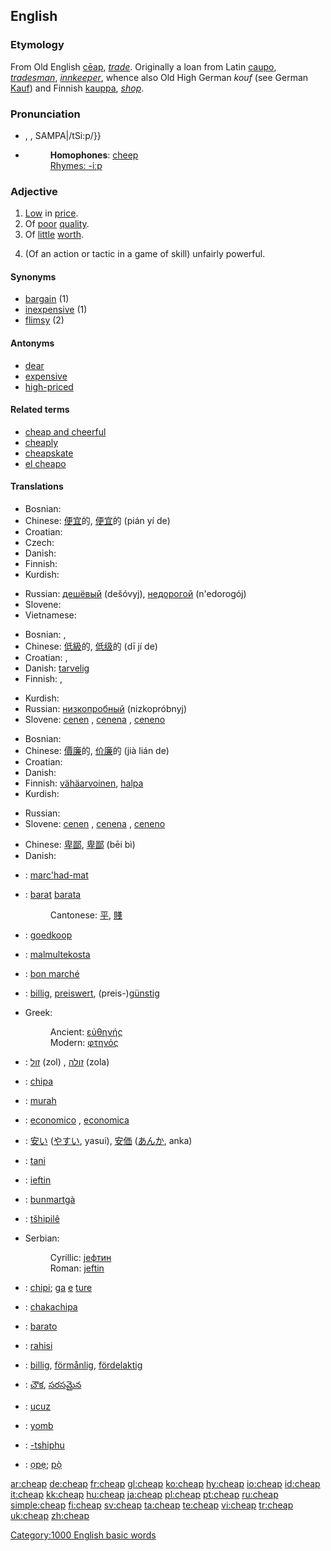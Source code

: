==English==

===Etymology===
From Old English [[cēap]], ''[[trade]]''. Originally a loan from Latin [[caupo]], ''[[tradesman]]'', ''[[innkeeper]]'', whence also Old High German ''kouf'' (see German [[Kauf]]) and Finnish [[kauppa]], ''[[shop]]''.

===Pronunciation===
*{{AHD|chēp}}, {{IPA|/tʃiːp/}}, SAMPA|/tSi:p/}}
*{{audio|en-us-cheap.ogg|Audio (US)}}
*:'''Homophones''': [[cheep]]
*:[[Rhymes:English:-iːp|Rhymes: -iːp]]

===Adjective===
{{en-adj|cheaper|cheapest}}

# [[Low]] in [[price]].
# Of [[poor]] [[quality]].
# Of [[little]] [[worth]].
# {{slang}} (Of an action or tactic in a game of skill) unfairly powerful.

====Synonyms====
*[[bargain]] (1)
*[[inexpensive]] (1)
*[[flimsy]] (2)

====Antonyms====
*[[dear]]<!-- used in Australia, not sure about elsewhere -->
*[[expensive]]
*[[high-priced]]

====Related terms====
*[[cheap and cheerful]]
*[[cheaply]]
*[[cheapskate]]
*[[el cheapo]]

====Translations====
{{trans-top|low in price}}
* Bosnian: {{t|hr|jeftin}}
* Chinese: [[便宜]]的, [[便宜]]的 (pián yí de)
* Croatian: {{t|hr|jeftin}}
* Czech: {{t-|cs|levný|m}}
* Danish: {{t-|da|billig}}
* Finnish: {{t+|fi|halpa}}
* Kurdish: {{t+|ku|هه‌رزان|sc=KUchar}}
{{trans-mid}}
* Russian: [[дешёвый]] (dešóvyj), [[недорогой]] (n'edorogój)
* Slovene: {{t+|sl|poceni}}
* Vietnamese: {{t+|vi|rẻ|xs=Vietnamese}}
{{trans-bottom}}

{{trans-top|of poor quality}}
* Bosnian: {{t|hr|jeftin}}, {{t|bs|nekvalitetan}}
* Chinese: [[低級]]的, [[低级]]的 (dī jí de)
* Croatian: {{t|hr|jeftin}}, {{t|bs|nekvalitetan}}
* Danish: [[tarvelig]]
* Finnish: {{t+|fi|kehno}}, {{t+|fi|huono}}
{{trans-mid}}
* Kurdish: {{KUchar|[[توڕه‌هات]]}}
* Russian: [[низкопробный]] (nizkopróbnyj)
* Slovene: [[cenen]] {{m}}, [[cenena]] {{f}}, [[ceneno]] {{n}}
{{trans-bottom}}

{{trans-top|of little worth}}
* Bosnian: {{t|hr|jeftin}}
* Chinese: [[價廉]]的, [[价廉]]的 (jià lián de)
* Croatian: {{t|hr|jeftin}}
* Danish: {{t-|da|billig}}
* Finnish: [[vähäarvoinen]], [[halpa]]
* Kurdish: {{t+|ku|بێقیمه‌ت|sc=KUchar}}
{{trans-mid}}
* Russian: {{t+|ru|дешёвый|tr=dešóvyj|sc=Cyrl}}
* Slovene: [[cenen]] {{m}}, [[cenena]] {{f}}, [[ceneno]] {{n}}
{{trans-bottom}}

{{trans-top|''slang'' unfairly powerful}}
* Chinese: [[卑鄙]], [[卑鄙]] (bēi bì)
* Danish: {{t-|da|billig}}
{{trans-mid}}
{{trans-bottom}}

{{checktrans-top}}
<!--added {{ttbc}}s here.-->

*{{ttbc|Breton}}: [[marc'had-mat]]
*{{ttbc|Catalan}}: [[barat]] {{m}} [[barata]] {{f}}
*:Cantonese: [[平]], [[賤]]
*{{ttbc|Dutch}}: [[goedkoop]]
*{{ttbc|Esperanto}}: [[malmultekosta]]
*{{ttbc|French}}: [[bon marché]]
*{{ttbc|German}}: [[billig]], [[preiswert]], (preis-)[[günstig]]
*Greek:
*:Ancient: [[εὐθηνής]]
*:Modern: [[φτηνός]]
*{{ttbc|Hebrew}}: [[זול]] (zol) {{m}}, [[זולה]] (zola) {{f}}
*{{ttbc|Ido}}: [[chipa]]
*{{ttbc|Indonesian}}: [[murah]]
*{{ttbc|Italian}}: [[economico]] {{m}}, [[economica]] {{f}}
*{{ttbc|Japanese}}: [[安い]] ([[やすい]], yasui), [[安価]] ([[あんか]], anka)
*{{ttbc|Polish}}: [[tani]] {{m}}
*{{ttbc|Romanian}}: [[ieftin]]
*{{ttbc|Romansch}}: [[bunmartgà]]
*{{ttbc|Sepedi}}: [[tšhipilê]]
*Serbian:
*:Cyrillic: [[јефтин]] {{m}}
*:Roman: [[jeftin]] {{m}}
*{{ttbc|Setswana}}: [[chipi]]; [[ga]] [[e]] [[ture]]
*{{ttbc|Shona}}: [[chakachipa]]
*{{ttbc|Spanish}}: [[barato]]
*{{ttbc|Swahili}}: [[rahisi]]
*{{ttbc|Swedish}}: [[billig]], [[förmånlig]], [[fördelaktig]]
*{{ttbc|Telugu}}: [[చౌక]], [[సరసమైన]]
*{{ttbc|Turkish}}: [[ucuz]]
*{{ttbc|Wolof}}: [[yomb]]
*{{ttbc|Xhosa}}: [[-tshiphu]]
*{{ttbc|Yoruba}}: [[ọpẹ]]; [[pọ̀]]
{{trans-bottom}}

[[Category:1000 English basic words]]

[[ar:cheap]]
[[de:cheap]]
[[fr:cheap]]
[[gl:cheap]]
[[ko:cheap]]
[[hy:cheap]]
[[io:cheap]]
[[id:cheap]]
[[it:cheap]]
[[kk:cheap]]
[[hu:cheap]]
[[ja:cheap]]
[[pl:cheap]]
[[pt:cheap]]
[[ru:cheap]]
[[simple:cheap]]
[[fi:cheap]]
[[sv:cheap]]
[[ta:cheap]]
[[te:cheap]]
[[vi:cheap]]
[[tr:cheap]]
[[uk:cheap]]
[[zh:cheap]]